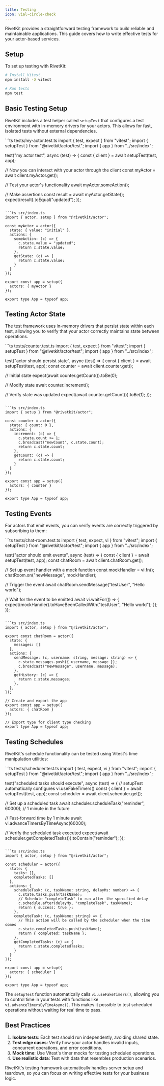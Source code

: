 ```yaml
---
title: Testing
icon: vial-circle-check
---
```


RivetKit provides a straightforward testing framework to build reliable and maintainable applications. This guide covers how to write effective tests for your actor-based services.

## Setup

To set up testing with RivetKit:

```bash
# Install Vitest
npm install -D vitest

# Run tests
npm test
```

## Basic Testing Setup

RivetKit includes a test helper called `setupTest` that configures a test environment with in-memory drivers for your actors. This allows for fast, isolated tests without external dependencies.

<CodeGroup>
```ts tests/my-actor.test.ts
import { test, expect } from "vitest";
import { setupTest } from "@rivetkit/actor/test";
import { app } from "../src/index";

test("my actor test", async (test) => {
  const { client } = await setupTest(test, app);
  
  // Now you can interact with your actor through the client
  const myActor = await client.myActor.get();
  
  // Test your actor's functionality
  await myActor.someAction();
  
  // Make assertions
  const result = await myActor.getState();
  expect(result).toEqual("updated");
});
```

```ts src/index.ts
import { actor, setup } from "@rivetkit/actor";

const myActor = actor({
  state: { value: "initial" },
  actions: {
    someAction: (c) => {
      c.state.value = "updated";
      return c.state.value;
    },
    getState: (c) => {
      return c.state.value;
    }
  }
});

export const app = setup({
  actors: { myActor }
});

export type App = typeof app;
```
</CodeGroup>

## Testing Actor State

The test framework uses in-memory drivers that persist state within each test, allowing you to verify that your actor correctly maintains state between operations.

<CodeGroup>
```ts tests/counter.test.ts
import { test, expect } from "vitest";
import { setupTest } from "@rivetkit/actor/test";
import { app } from "../src/index";

test("actor should persist state", async (test) => {
  const { client } = await setupTest(test, app);
  const counter = await client.counter.get();
  
  // Initial state
  expect(await counter.getCount()).toBe(0);
  
  // Modify state
  await counter.increment();
  
  // Verify state was updated
  expect(await counter.getCount()).toBe(1);
});
```

```ts src/index.ts
import { setup } from "@rivetkit/actor";

const counter = actor({
  state: { count: 0 },
  actions: {
    increment: (c) => {
      c.state.count += 1;
      c.broadcast("newCount", c.state.count);
      return c.state.count;
    },
    getCount: (c) => {
      return c.state.count;
    }
  }
});

export const app = setup({
  actors: { counter }
});

export type App = typeof app;
```
</CodeGroup>

## Testing Events

For actors that emit events, you can verify events are correctly triggered by subscribing to them:

<CodeGroup>
```ts tests/chat-room.test.ts
import { test, expect, vi } from "vitest";
import { setupTest } from "@rivetkit/actor/test";
import { app } from "../src/index";

test("actor should emit events", async (test) => {
  const { client } = await setupTest(test, app);
  const chatRoom = await client.chatRoom.get();
  
  // Set up event handler with a mock function
  const mockHandler = vi.fn();
  chatRoom.on("newMessage", mockHandler);
  
  // Trigger the event
  await chatRoom.sendMessage("testUser", "Hello world");
  
  // Wait for the event to be emitted
  await vi.waitFor(() => {
    expect(mockHandler).toHaveBeenCalledWith("testUser", "Hello world");
  });
});
```

```ts src/index.ts
import { actor, setup } from "@rivetkit/actor";

export const chatRoom = actor({
  state: { 
    messages: []
  },
  actions: {
    sendMessage: (c, username: string, message: string) => {
      c.state.messages.push({ username, message });
      c.broadcast("newMessage", username, message);
    },
    getHistory: (c) => {
      return c.state.messages;
    },
  },
});

// Create and export the app
export const app = setup({
  actors: { chatRoom }
});

// Export type for client type checking
export type App = typeof app;
```
</CodeGroup>

## Testing Schedules

RivetKit's schedule functionality can be tested using Vitest's time manipulation utilities:

<CodeGroup>
```ts tests/scheduler.test.ts
import { test, expect, vi } from "vitest";
import { setupTest } from "@rivetkit/actor/test";
import { app } from "../src/index";

test("scheduled tasks should execute", async (test) => {
  // setupTest automatically configures vi.useFakeTimers()
  const { client } = await setupTest(test, app);
  const scheduler = await client.scheduler.get();
  
  // Set up a scheduled task
  await scheduler.scheduleTask("reminder", 60000); // 1 minute in the future
  
  // Fast-forward time by 1 minute
  await vi.advanceTimersByTimeAsync(60000);
  
  // Verify the scheduled task executed
  expect(await scheduler.getCompletedTasks()).toContain("reminder");
});
```

```ts src/index.ts
import { actor, setup } from "@rivetkit/actor";

const scheduler = actor({
  state: { 
    tasks: [],
    completedTasks: []
  },
  actions: {
    scheduleTask: (c, taskName: string, delayMs: number) => {
      c.state.tasks.push(taskName);
      // Schedule "completeTask" to run after the specified delay
      c.schedule.after(delayMs, "completeTask", taskName);
      return { success: true };
    },
    completeTask: (c, taskName: string) => {
      // This action will be called by the scheduler when the time comes
      c.state.completedTasks.push(taskName);
      return { completed: taskName };
    },
    getCompletedTasks: (c) => {
      return c.state.completedTasks;
    }
  }
});

export const app = setup({
  actors: { scheduler }
});

export type App = typeof app;
```
</CodeGroup>

The `setupTest` function automatically calls `vi.useFakeTimers()`, allowing you to control time in your tests with functions like `vi.advanceTimersByTimeAsync()`. This makes it possible to test scheduled operations without waiting for real time to pass.

## Best Practices

1. **Isolate tests**: Each test should run independently, avoiding shared state.
2. **Test edge cases**: Verify how your actor handles invalid inputs, concurrent operations, and error conditions.
3. **Mock time**: Use Vitest's timer mocks for testing scheduled operations.
4. **Use realistic data**: Test with data that resembles production scenarios.

RivetKit's testing framework automatically handles server setup and teardown, so you can focus on writing effective tests for your business logic.
